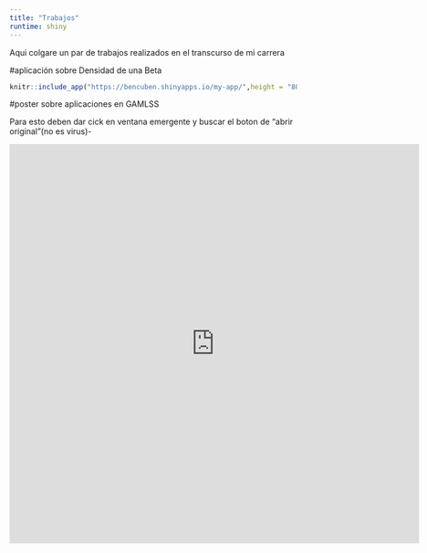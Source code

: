 ```yaml
---
title: "Trabajos"
runtime: shiny
---
```


Aqui colgare un par de trabajos realizados en el transcurso de mi carrera

#aplicación sobre Densidad de una Beta

```r
knitr::include_app("https://bencuben.shinyapps.io/my-app/",height = "800px")
```

#poster sobre aplicaciones en GAMLSS

Para esto deben dar cick en ventana emergente y buscar el boton de "abrir original"(no es virus)-

<iframe src="http://docs.google.com/gview?url=https://github.com/bencuben/bencuben.github.io/blob/master/poster.pdf&embedded=true" style="width:718px; height:700px;" frameborder="0"></iframe>